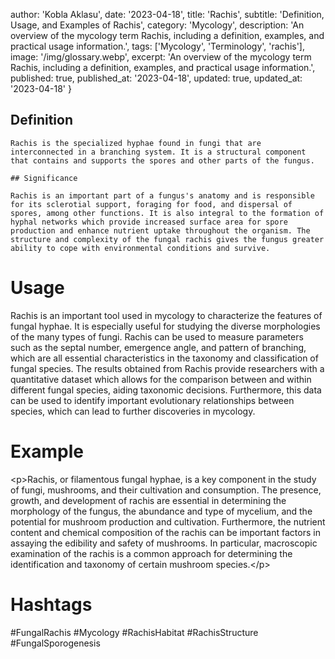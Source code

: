 
  author: 'Kobla Aklasu',
  date: '2023-04-18',
  title: 'Rachis',
  subtitle: 'Definition, Usage, and Examples of Rachis',
  category: 'Mycology',
  description: 'An overview of the mycology term Rachis, including a definition, examples, and practical usage information.',
  tags: ['Mycology', 'Terminology', 'rachis'],
  image: '/img/glossary.webp',
  excerpt: 'An overview of the mycology term Rachis, including a definition, examples, and practical usage information.',
  published: true,
  published_at: '2023-04-18',
  updated: true,
  updated_at: '2023-04-18'
}




## Definition
    
    Rachis is the specialized hyphae found in fungi that are interconnected in a branching system. It is a structural component that contains and supports the spores and other parts of the fungus. 
    
    ## Significance
    
    Rachis is an important part of a fungus's anatomy and is responsible for its sclerotial support, foraging for food, and dispersal of spores, among other functions. It is also integral to the formation of hyphal networks which provide increased surface area for spore production and enhance nutrient uptake throughout the organism. The structure and complexity of the fungal rachis gives the fungus greater ability to cope with environmental conditions and survive.

# Usage

Rachis is an important tool used in mycology to characterize the features of fungal hyphae. It is especially useful for studying the diverse morphologies of the many types of fungi. Rachis can be used to measure parameters such as the septal number, emergence angle, and pattern of branching, which are all essential characteristics in the taxonomy and classification of fungal species. The results obtained from Rachis provide researchers with a quantitative dataset which allows for the comparison between and within different fungal species, aiding taxonomic decisions. Furthermore, this data can be used to identify important evolutionary relationships between species, which can lead to further discoveries in mycology.

# Example

&lt;p&gt;Rachis, or filamentous fungal hyphae, is a key component in the study of fungi, mushrooms, and their cultivation and consumption. The presence, growth, and development of rachis are essential in determining the morphology of the fungus, the abundance and type of mycelium, and the potential for mushroom production and cultivation. Furthermore, the nutrient content and chemical composition of the rachis can be important factors in assaying the edibility and safety of mushrooms. In particular, macroscopic examination of the rachis is a common approach for determining the identification and taxonomy of certain mushroom species.&lt;/p&gt;

# Hashtags

#FungalRachis #Mycology #RachisHabitat #RachisStructure #FungalSporogenesis

